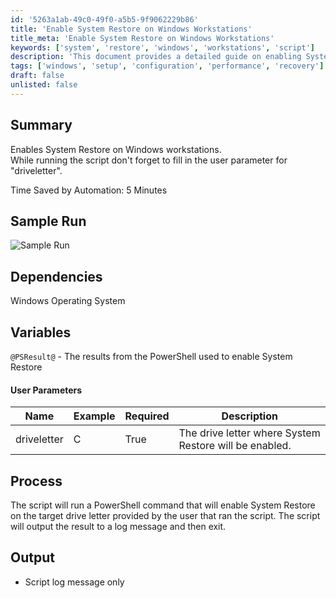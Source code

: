 ```yaml
---
id: '5263a1ab-49c0-49f0-a5b5-9f9062229b86'
title: 'Enable System Restore on Windows Workstations'
title_meta: 'Enable System Restore on Windows Workstations'
keywords: ['system', 'restore', 'windows', 'workstations', 'script']
description: 'This document provides a detailed guide on enabling System Restore on Windows workstations using a PowerShell script. It covers user parameters, dependencies, and the process involved in executing the script, along with the expected output.'
tags: ['windows', 'setup', 'configuration', 'performance', 'recovery']
draft: false
unlisted: false
---
```

## Summary

Enables System Restore on Windows workstations.  
While running the script don't forget to fill in the user parameter for "driveletter".  

Time Saved by Automation: 5 Minutes

## Sample Run

![Sample Run](../../../static/img/System-Restore---Enable/image_1.png)

## Dependencies

Windows Operating System

## Variables

`@PSResult@` - The results from the PowerShell used to enable System Restore

#### User Parameters

| Name        | Example | Required | Description                                         |
|-------------|---------|----------|-----------------------------------------------------|
| driveletter | C       | True     | The drive letter where System Restore will be enabled. |

## Process

The script will run a PowerShell command that will enable System Restore on the target drive letter provided by the user that ran the script. The script will output the result to a log message and then exit.

## Output

- Script log message only












